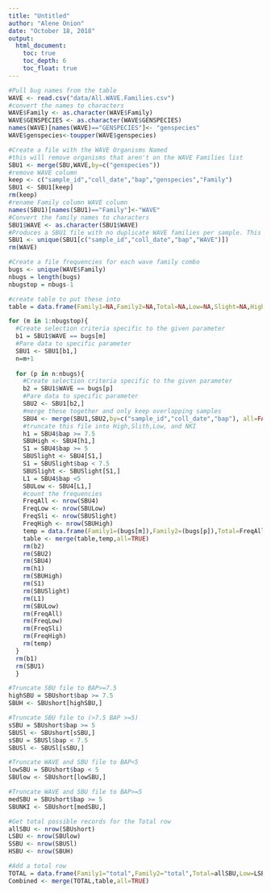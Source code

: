 ```yaml
---
title: "Untitled"
author: "Alene Onion"
date: "October 18, 2018"
output:
  html_document:
    toc: true
    toc_depth: 6
    toc_float: true
---
```


```r
#Pull bug names from the table
WAVE <- read.csv("data/All.WAVE.Families.csv")
#convert the names to characters
WAVE$Family <- as.character(WAVE$Family)
WAVE$GENSPECIES <- as.character(WAVE$GENSPECIES)
names(WAVE)[names(WAVE)=="GENSPECIES"]<- "genspecies"
WAVE$genspecies<-toupper(WAVE$genspecies)

#Create a file with the WAVE Organisms Named
#this will remove organisms that aren't on the WAVE Families list
SBU1 <- merge(SBU,WAVE,by=c("genspecies"))
#remove WAVE column
keep <- c("sample_id","coll_date","bap","genspecies","Family")
SBU1 <- SBU1[keep]
rm(keep)
#rename Family column WAVE column
names(SBU1)[names(SBU1)=="Family"]<-"WAVE"
#Convert the family names to characters
SBU1$WAVE <- as.character(SBU1$WAVE)
#Produces a SBU1 file with no duplicate WAVE families per sample. This is necessary because there may be more than one species of a given family in the sample
SBU1 <- unique(SBU1[c("sample_id","coll_date","bap","WAVE")])
rm(WAVE)

#Create a file frequencies for each wave family combo
bugs <- unique(WAVE$Family)
nbugs = length(bugs)
nbugstop = nbugs-1

#create table to put these into
table = data.frame(Family1=NA,Family2=NA,Total=NA,Low=NA,Slight=NA,High=NA)

for (m in 1:nbugstop){
  #Create selection criteria specific to the given parameter
  b1 = SBU1$WAVE == bugs[m]
  #Pare data to specific parameter
  SBU1 <- SBU1[b1,]
  n=m+1
  
  for (p in n:nbugs){
    #Create selection criteria specific to the given parameter
    b2 = SBU1$WAVE == bugs[p]
    #Pare data to specific parameter
    SBU2 <- SBU1[b2,]
    #merge these together and only keep overlapping samples
    SBU4 <- merge(SBU1,SBU2,by=c("sample_id","coll_date","bap"), all=FALSE)
    #truncate this file into High,Slith,Low, and NKI
    h1 = SBU4$bap >= 7.5
    SBUHigh <- SBU4[h1,]
    S1 = SBU4$bap >= 5
    SBUSlight <- SBU4[S1,]
    S1 = SBUSlight$bap < 7.5
    SBUSlight <- SBUSlight[S1,]
    L1 = SBU4$bap <5
    SBULow <- SBU4[L1,]
    #count the frequencies
    FreqAll <- nrow(SBU4)
    FreqLow <- nrow(SBULow)
    FreqSli <- nrow(SBUSlight)
    FreqHigh <- nrow(SBUHigh)
    temp = data.frame(Family1=(bugs[m]),Family2=(bugs[p]),Total=FreqAll,Low=FreqLow,Slight=FreqSli,High=FreqHigh)
    table <- merge(table,temp,all=TRUE)
    rm(b2)
    rm(SBU2)
    rm(SBU4)
    rm(h1)
    rm(SBUHigh)
    rm(S1)
    rm(SBUSlight)
    rm(L1)
    rm(SBULow)
    rm(FreqAll)
    rm(FreqLow)
    rm(FreqSli)
    rm(FreqHigh)
    rm(temp)
  }
  rm(b1)
  rm(SBU1)
  }

#Truncate SBU file to BAP>=7.5
highSBU = SBUshort$bap >= 7.5
SBUH <- SBUshort[highSBU,]

#Truncate SBU file to (>7.5 BAP >=5)
sSBU = SBUshort$bap >= 5
SBUSl <- SBUshort[sSBU,]
sSBU = SBUSl$bap < 7.5
SBUSl <- SBUSl[sSBU,]

#Truncate WAVE and SBU file to BAP<5
lowSBU = SBUshort$bap < 5
SBUlow <- SBUshort[lowSBU,]

#Truncate WAVE and SBU file to BAP>=5
medSBU = SBUshort$bap >= 5
SBUNKI <- SBUshort[medSBU,]

#Get total possible records for the Total row
allSBU <- nrow(SBUshort)
LSBU <- nrow(SBUlow)
SSBU <- nrow(SBUSl)
HSBU <- nrow(SBUH)

#Add a total row
TOTAL = data.frame(Family1="total",Family2="total",Total=allSBU,Low=LSBU,Slight=SSBU,High=HSBU)
Combined <- merge(TOTAL,table,all=TRUE)
```